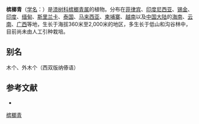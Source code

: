 {{Speciesbox
| name = 槟榔青
|image=Spondias pinnata 01.JPG
|image_caption=葉
|image2=Spondias_pinnata_trunk.jpg
|image2_caption=樹幹
| status = 
| status_system = 
| genus = Spondias
| species = pinnata
| authority = (L. f.) Kurtz
}}

'''槟榔青'''（[[学名|学名]]：{{lang|la|''Spondias pinnata''}}）是[[漆树科|漆树科]][[槟榔青属|槟榔青属]]的植物。分布在[[菲律宾|菲律宾]]、[[印度尼西亚|印度尼西亚]]、[[锡金|锡金]]、[[印度|印度]]、[[缅甸|缅甸]]、[[斯里兰卡|斯里兰卡]]、[[泰国|泰国]]、[[马来西亚|马来西亚]]、[[柬埔寨|柬埔寨]]、[[越南|越南]]以及[[中国大陆|中国大陆]]的[[海南|海南]]、[[云南|云南]]、[[广西|广西]]等地，生长于海拔360米至2,000米的地区，多生长于低山和沟谷林中，目前尚未由人工引种栽培。

== 别名 ==
木个、外木个（西双版纳傣语）

== 参考文献 ==
<div class="references-small">
* {{cite web| url =http://www.bioinfo.cn/db05/KmzwSpecies.php?action=view&id=167| title =槟榔青| work =《中国高等植物数据库全库》| publisher =中国科学院微生物研究所| author =昆明植物研究所| accessdate =2009-02-21| archive-date =2016-03-05| archive-url =https://web.archive.org/web/20160305022211/http://www.bioinfo.cn/db05/KmzwSpecies.php?action=view&id=167| dead-url =yes}}
</div>
{{Taxonbar|from=Q9395416}}

[[Category:槟榔青属|槟榔青]]


{{植物小作品}}